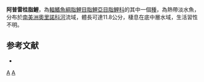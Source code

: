 {{Speciesbox 
| taxon = Charax apurensis
| status = NE
| status_system = IUCN3.1
| authority =  [[Lucena|Lucena]], 1987
| synonyms = 
}}
'''阿普雷桂脂鯉'''，為[[輻鰭魚綱|輻鰭魚綱]][[脂鯉目|脂鯉目]][[脂鯉亞目|脂鯉亞目]][[脂鯉科|脂鯉科]]的其中一個[[種|種]]，為熱帶淡水魚，分布於[[南美洲|南美洲]][[奧里諾科河|奧里諾科河]]流域，體長可達11.8公分，棲息在底中層水域，生活習性不明。

==参考文献==
{{refbegin}}
*{{FishBase_species|genus=Charax|species=apurensis|year=2013|month=11}}
{{refend}}

{{Taxonbar|from=Q5623998}}

[[Category:桂脂鯉屬|A]]
[[Category:1987年描述的鱼类|A]]


{{魚類小作品}}